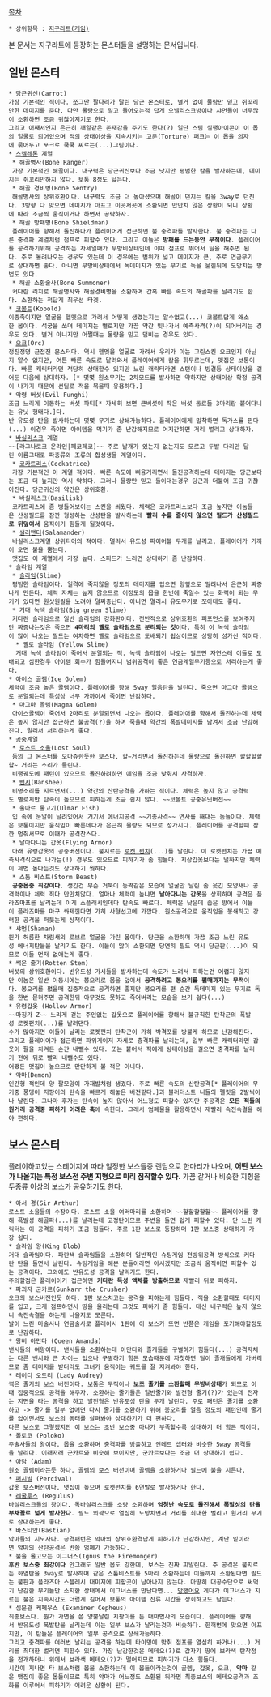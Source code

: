 [[목차]]

 * 상위항목 : [[지구라트(게임)]]

본 문서는 지구라트에 등장하는 몬스터들을 설명하는 문서입니다.

== 일반 몬스터 ==

 * 당근귀신(Carrot) 
 가장 기본적인 적이다. 쪼그만 팔다리가 달린 당근 몬스터로, 별거 없이 물량만 믿고 쥐꼬리만한 데미지를 준다. 다만 물량으로 밀고 들어오는적 답게 오벨리스크방이나 샤먼들이 너무많이 소환하면 조금 귀찮아지기도 한다.
 그리고 어째서인지 은근히 깨알같은 존재감을 주기도 한다(?) 일단 스팀 실행아이콘이 이 몹의 얼굴로 되어있으며 적의 상태이상을 지속시키는 고문(Torture) 퍼크는 이 몹을 의자에 묶어두고 포크로 쿡쿡 찌르는(...)그림이다.
 * [[스켈레톤]] 계열
  * 해골병사(Bone Ranger)
  가장 기본적인 해골이다. 내구력은 당근귀신보다 조금 낫지만 평범한 칼을 발사하는데, 데미지는 쥐꼬리만하지 않다. 보통 8정도 닳는다.
  * 해골 경비병(Bone Sentry)
  해골병사의 상위호환이다. 내구력도 조금 더 높아졌으며 해골이 던지는 칼을 3way로 던진다. 3방향 다 맞으면 데미지가 아프고 이곳저곳에 소환되면 만만치 않은 상황이 되니 상황에 따라 조금씩 움직이거나 하면서 공략하자.
  * 해골 방패병(Bone Shieldman)
  플레이어를 향해서 돌진하다가 플레이어게 접근하면 불 충격파를 발사한다. 불 충격파는 다른 충격파 계열처럼 점프로 피할수 있다. 그리고 이들은 '''방패를 드는동안 무적이다'''. 플레이어를 공격하기위해 공격하는 자세일때가 무방비상태인데 이때 점프로 뛰어서 딜을 해주면 된다. 주로 몰려나오는 경우도 있는데 이 경우에는 범위가 넓고 데미지가 큰, 주로 연금무기로 상대하면 좋다. 아니면 무방비상태에서 독데미지가 있는 무기로 독을 묻힌뒤에 도망치는 방법도 있다.
  * 해골 소환술사(Bone Summoner)
  커다란 리치로 해골병사와 해골경비병을 소환하며 간혹 빠른 속도의 해골파를 날리기도 한다. 소환하는 적답게 최우선 타겟.
 * [[코볼트]](Kobold)
 이종족이지만 얼굴을 헬멧으로 가려서 어떻게 생겼는지는 알수없고(...) 코볼트답게 왜소한 몹이다. 석궁을 쏘며 데미지는 별로지만 가끔 약간 빚나가서 예측사격(?)이 되어버리는 경우도 있다. 별거 아니지만 어쩔때는 물량을 믿고 덤비는 경우도 있다. 
 * [[오크]](Orc)
 정진정명 근접전 몬스터다. 역시 헬멧을 얼굴로 가려서 우리가 아는 그린스킨 오크인지 아닌지 알수 없지만, 여튼 빠른 속도로 달려와서 플레이어에게 칼을 휘두르는데, 맷집은 보통이다. 빠른 캐릭터라면 적당히 상대할수 있지만 느린 캐릭터라면 스턴이나 빙결등 상태이상을 걸어둔 다음에 상대하자. [* 몇몇 원소무기는 2차모드를 발사하면 약하지만 상태이상 확정 공격이 나가기 때문에 선딜로 적을 묶을때 유용하다.] 
 * 악령 버섯(Evil Funghi)
 조금 느리게 이동하는 버섯 파티[* 자세히 보면 큰버섯이 작은 버섯 동료들 3마리랑 붙어다니는 유닛 형태다.]다. 
 반 유도성 탄을 발사하는데 몇몇 무기로 상쇄가능하다. 플레이어에게 밀착하면 독가스를 뀐다(...) 이경우 죽이면 아이템을 먹기가 좀 난감해지므로 어지간하면 거리 벌리고 상대하자. 
 * [[바실리스크]] 계열 
 ~~[라그나로크 온라인|페코페코]~~ 주로 날개가 있는지 없는지도 모르고 두발 다리만 달린 이름그대로 파충류와 조류의 합성생물 계열이다.
  * [[코카트리스]](Cockatrice)
  가장 기본적인 이 계열 적이다. 빠른 속도에 삐융거리면서 돌진공격하는데 데미지는 당근보다는 조금 더 높지만 역시 약하다. 그러나 물량만 믿고 들이대는경우 당근과 더불어 조금 귀찮아진다. 당근귀신의 약간은 상위호환.
  * 바실리스크(Basilisk)
  코카트리스에 좀 병들어보이는 스킨을 씌웠다. 체력은 코카트리스보다 조금 높지만 이놈들은 산성필드를 잠깐 형성하는 산성탄을 발사하는데 '''빨리 수를 줄이지 않으면 필드가 산성필드로 뒤덮여서''' 움직이기 힘들게 될것이다.
  * [[샐러맨더]](Salamander)
  바실리스크계열 상위티어의 적이다. 멀리서 유도성 파이어볼 두개를 날리고, 플레이어가 가까이 오면 불을 뿜는다.
  맷집도 이 계열에서 가장 높다. 스피드가 느리면 상대하기 좀 난감하다.  
 * 슬라임 계열 
  * [[슬라임]](Slime)
  평범한 슬라임이다. 일격에 죽지않을 정도의 데미지를 입으면 양옆으로 밀려나서 은근히 짜증나게 만든다. 체력 자체는 높지 않으므로 이정도의 몹을 한번에 죽일수 있는 화력이 되는 무기가 있다면 원샷원킬을 노려야 덜짜증난다. 아니면 멀리서 유도무기로 쪼아대도 좋다. 
  * 거대 녹색 슬라임(Big green Slime)
  커다란 슬라임으로 일반 슬라임의 강화판이다. 전반적으로 상위호환의 퍼포먼스를 보여주지만 짜증나는것은 죽으면 '''4마리의 옐로 슬라임으로 분리되는 것'''이다. 특히 이 녹색 슬라임이 많이 나오는 필드는 여차하면 옐로 슬라임으로 도배되기 쉽상이므로 상당히 성가신 적이다.
   * 옐로 슬라임 (Yellow Slime)
   거대 녹색 슬라임이 죽어서 분열되는 적. 녹색 슬라임이 나오는 필드면 자연스레 이들로 도배되고 심한경우 아이템 회수가 힘들어지니 범위공격이 좋은 연금계열무기등으로 처리하는게 좋다. 
 * 아이스 [[골렘]](Ice Golem)
 체력이 조금 높은 골렘이다. 플레이어를 향해 5way 얼음탄을 날린다. 죽으면 마그마 골렘으로 분열되는데 특성상 너무 가까이서 죽이면 난감하다.
  * 마그마 골렘(Magma Golem) 
  아이스골렘이 죽어서 2마리로 분열되면서 나오는 몹이다. 플레이어를 향해서 돌진하는데 체력은 높지 않지만 접근하면 불공격(?)을 하며 죽을때 약간의 폭발데미지를 남겨서 조금 난감해진다. 멀리서 처리하는게 좋다.
 * 공중계열
  * [[로스트 소울]](Lost Soul)
  둠의 그 몬스터를 오마쥬한듯한 보스다. 할~거리면서 돌진하는데 물량으로 돌진하면 할할할할할~ 거리는 소리가 들린다.
  비행궤도에 패턴이 있으므로 돌진하려하면 에임을 조금 낮춰서 사격하자. 
  * [[밴시]](Banshee) 
  비명소리를 지르면서(...) 약간의 산탄공격을 가하는 적이다. 체력은 높지 않고 공격력도 별로지만 탄속이 높으므로 피하는게 조금 쉽지 않다. ~~코볼트 공중유닛버전~~
  * 울마르 물고기(Ulmar Fish)
  입 속에 눈알이 달려있어서 거기서 에너지공격 ~~기총사격~~ 연사를 해대는 놈들이다. 체력은 보통이지만 움직임이 빠른데다가 은근히 물량도 되므로 성가시다. 플레이어를 공격할때 잠깐 멈춰서므로 이때가 공격찬스다. 
  * 날아다니는 갑옷(Flying Armor)
  아래 유령갑옷의 공중버전이다. 불지르는 [[로켓 펀치]](...)를 날린다. 이 로켓펀치는 가끔 예측사격식으로 나가는(!) 경우도 있으므로 피하기가 좀 힘들다. 지상갑옷보다는 덜하지만 체력이 제법 높다는것도 상대하기 뭣하다.
  * 스톰 비스트(Storm Beast)
  '''공중몹중 최강이다'''. 생긴건 무슨 거북이 등짝같은 모습에 얼굴만 달린 좀 웃긴 모양새나 공격력이나 체력 죄다 만만치않다. 얼마나 체력이 높냐면 '''날아다니는 갑옷'''을 상회하며 공격은 플라즈마포를 날리는데 이게 스플래시인데다 탄속도 빠르다. 체력은 낮은데 좁은 방에서 이들이 플라즈마를 마구 쏴제낀다면 가히 사형선고에 가깝다. 원소공격으로 움직임을 봉쇄하고 강력한 공격을 퍼붓는게 상책이다.  
 * 샤먼(Shaman) 
 뭔가 허름한 차림새의 로브로 얼굴을 가린 몹이다. 당근을 소환하며 가끔 조금 느린 유도성 에너지탄들을 날리기도 한다. 이들이 많이 소환되면 당연히 필드 역시 당근판(...)이 되므로 이들 먼저 없애는게 좋다.
 * 썩은 줄기(Rotten Stem)
 버섯의 상위호환이다. 반유도성 가시들을 발사하는데 속도가 느려서 피하는건 어렵지 않지만 이놈은 일반 이동시에는 봉오리로 몸을 덮어서 '''공격하려고 봉오리를 펼때까지는 무적'''이다. 봉오리를 폈을때 집중적으로 공격하면 좋지만 봉오리를 편 순간 독데미지 있는 무기로 독을 한번 묻혀주면 공격한뒤 아무것도 못하고 죽어버리는 모습을 보기 쉽다(...)  
 * 유령갑옷 (Hollow Armor) 
 ~~마징가 Z~~ 느리게 걷는 주인없는 갑옷으로 플레이어를 향해서 불규칙한 탄착군의 폭발성 로켓펀치(...)를 날려댄다. 
 수가 많아지면 이들이 날리는 로켓펀치 탄착군이 가히 박격포를 방불케 하므로 난감해진다. 
 그리고 플레이어가 접근하면 파워게이저 자세로 충격파를 날리는데, 일부 빠른 캐릭터라면 갑옷이 팔을 치켜든 순간 내뺄수 있다. 또는 붙어서 적에게 상태이상을 걸으면 충격파를 날리기 전에 뒤로 빨리 내뺄수도 있다. 
 어쨌든 맷집이 높으므로 만만하게 볼 적은 아니다.
 * 악마(Demon)
 인간형 적인데 양 팔모양이 가재발처럼 생겼다. 주로 빠른 속도의 산탄공격[* 플레이어의 무기중 풍뎅이 지팡이의 탄속을 빠르게 해놓은 버전같다.]과 블러더스트 니들의 펠릿을 2발씩이나 날린다. 그나마 후자는 탄속이 높지 않아서 어느정도 피할수 있지만 주공격은 '''모든 적들의 원거리 공격중 피하기 어려운 축'''에 속한다. 그래서 엄폐물을 활용하면서 재빨리 속전속결을 해야 편하다.

== 보스 몬스터 ==
플레이하고있는 스테이지에 따라 일정한 보스들중 랜덤으로 한마리가 나오며, '''어떤 보스가 나올지는 특정 보스전 주변 지형으로 미리 짐작할수 있다.''' 가끔 같거나 비슷한 지형을 두종류 이상의 보스가 공유하기도 한다. 
 
 * 아서 경(Sir Arthur)
 로스트 소울들의 수장이다. 로스트 소울 여러마리를 소환하며 ~~할할할할할~~ 플레이어를 향해 폭발성 해골파(...)를 날리는데 고정탄이므로 주변을 돌면 쉽게 피할수 있다. 단 느린 캐릭터는 이 공격을 피하기 조금 힘들다. 주로 1판 보스로 등장하며 1판 보스중 상대하기 가장 쉽다. 
 * 슬라임 왕(King Blob)
 거대 슬라임이다. 파란색 슬라임들을 소환하며 일반적인 슈팅게임 전방위공격 방식으로 커다란 탄을 돌면서 날린다. 슈팅게임을 해본 분들이라면 아시겠지만 조금씩 움직이면 피할수 있는 공격이다. 그외에도 반유도성 공격을 날리기도 한다. 
 주의할점은 플레이어가 접근하면 '''커다란 독성 액체를 방출하므로''' 재빨리 뒤로 피하자. 
 * 파괴자 군카르(Gunkarr the Crusher)
 오크의 보스버전인듯 하다. 1판 보스치고는 공격을 피하는게 힘들다. 적을 소환할때도 데미지를 입고, 크게 점프하면서 땅을 울리는데 그것도 피하기 좀 힘들다. 대신 내구력은 높지 않으니 속전속결을 하는게 나을지도 모른다.  
 발이 느린 마술사나 연금술사로 플레이시 1판에 이 보스가 뜨면 반쯤은 게임을 포기해야할정도로 난감하다.
 * 왕비 아만다 (Queen Amanda)
 밴시들의 여왕이다. 밴시들을 소환하는데 아만다와 졸개들을 구별하기 힘들다(...) 공격자체는 다른 밴시와 큰 차이는 없으나 구별하기 힘든 모습때문에 자칫하면 딜이 졸개들에게 가버리므로 좀 데미지를 받더라도 그녀가 움직이는 궤도를 잘 지켜봐야 한다. 
 * 레이디 오드리 (Lady Audrey)
 썩은 줄기의 보스 버전이다. 보통은 무적이나 '''보조 줄기를 소환할때 무방비상태'''가 되므로 이때 집중적으로 공격을 해주자. 소환하는 줄기들은 일반줄기와 발전형 줄기(?)가 있는데 전자는 지면을 타는 공격을 하고 발전형은 반유도성 탄을 두개 날린다. 주로 패턴은 줄기를 소환하고 -> 줄기를 일부 없애면 다시 줄기를 소환하기 위해 봉오리를 열음 정도의 패턴인데 줄기를 없이면서도 보스의 동태를 살펴봐야 상대하기가 더 편하다. 
 다른 보스도 그렇겠지만 이 보스는 초반 보스중 마나가 부족할수록 상대하기 더 힘든 적이다.
 * 폴로코 (Poloko)
 주술사들의 왕이다. 몹을 소환하며 충격파를 방출하고 언데드 셉터와 비슷한 5way 공격들을 날리다. 이래저래 군카르와 비슷해 보이지만, 군카르보다는 조금 더 상대하기 쉽다.
 * 아담 (Adam)
 원조 골렘이라는듯 하다. 골렘의 보스 버전이며 골렘을 소환하거나 필드에 불을 지른다. 
 * [[퍼시벌]] (Percival)
 갑옷 보스버전이다. 맷집이 높으며 로켓펀치를 6연발로 발사하거나 한다. 
 * [[레굴루스]] (Regulus)
 바실리스크들의 왕이다. 독바실리스크를 소량 소환하며 '''엄청난 속도로 돌진해서 폭발성의 탄을 부채꼴로 넓게 발사한다'''. 필드 외곽으로 열심히 도망치면서 거리를 최대한 벌리고 원거리 무기로 상대하는게 좋다.  
 * 바스티안(Bastian)
 악마들의 지도자다. 공격패턴은 악마의 상위호환격답게 피하기가 난감하지만, 계단 밑이라면 악마의 산탄공격은 반쯤 엄폐가 가능하다.
 * 불을 몰고오는 이그너스(Ignus the Firemonger)
 '''후반 보스중 최강이다''' 안그래도 일반 몹도 강한데, 보스는 진짜 피말린다. 주 공격은 불지르는 화염탄을 3way로 발사하며 같은 스톰비스트를 5마리 소환하는데 이들까지 소환된다면 필드는 불판과 플라즈마 스플레시 대미지에 피할곳이 남아나지 않는다. 마땅히 대공수단으로 써먹기 난감한 무기들만 소지한 상태에서 이그너스를 만난다면... [[망했어요]] 게다가 이그너스가 지르는 불은 지속시간도 더럽게 길어서 보통의 아이템 잔류 시간을 상회하고도 남는다.  
 * 심문관 케페우스 (Examiner Cepheus)
 최종보스다. 뭔가 가면을 쓴 양뿔달린 지팡이를 든 대마법사의 모습이다. 플레이어를 향해서 반유도성 폭발탄을 날리는데 이는 일부 보스가 날리는것과 비슷하다. 한꺼번에 맞으면 아프지만, 이 탄들은 플레이어의 일부 공격으로 상쇄가능하다. 
 그리고 충격파를 여러번 날리는 공격을 하는데 타이밍에 맞춰 점프를 열심히 하거나(...) 거리를 최대한 벌리면 피할수 있다. 가장 난감한것은 메테오(?)로 갑자기 땅에 보라색 탄착점을 전개하더니 위에서 보라색 메테오(?)가 떨어지므로 피하기가 다소 힘들다.
 시간이 지나면 타 보스처럼 몹을 소환하는데 이 몹들이라는것이 골렘, 갑옷, 오크, '''악마''' 같은 맷집이 좋은 몹들이므로 특히 악마가 어느정도 소환된 뒤라면 최종보스의 메테오공격과 조화를 이루어서 피하기가 어려운 상황이 된다.
 
